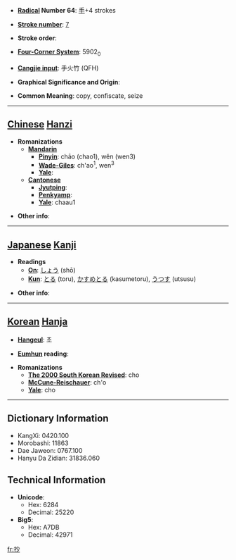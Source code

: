 * '''[[Wiktionary:Chinese radical index| Radical]] Number 64''': [[Wiktionary:Chinese radical index 手|手]]+4 strokes

* '''[[Wiktionary:Chinese total strokes index|Stroke number]]''': [[Wiktionary:Chinese total strokes index 7|7]]

* '''Stroke order''': 

* '''[[Wiktionary:Chinese four corner index|Four-Corner System]]''': 5902<sub>0</sub>

* '''[[Wiktionary:Chinese Cangjie index|Cangjie input]]''': 手火竹 (QFH)

* '''Graphical Significance and Origin''': 

* '''Common Meaning''': copy, confiscate, seize

----

== [[Chinese]] [[Hanzi]] ==

* '''Romanizations'''
** '''[[Mandarin]]'''
*** '''[[Pinyin]]''': chāo (chao1), wěn (wen3)
*** '''[[Wade-Giles]]''': ch'ao<sup>1</sup>, wen<sup>3</sup>
*** '''[[Yale]]''': 
** '''[[Cantonese]]'''
*** '''[[Jyutping]]''':
*** '''[[Penkyamp]]''': 
*** '''[[Yale]]''': chaau1

* '''Other info''': 

----

== [[Japanese]] [[Kanji]] ==

* '''Readings'''
** '''[[On]]''': [[しょう]] (shō)
** '''[[Kun]]''': [[とる]] (toru), [[かすめとる]] (kasumetoru), [[うつす]] (utsusu)

* '''Other info''':  

----

== [[Korean]] [[Hanja]] ==

* '''[[Hangeul]]''': 초

* '''[[Eumhun]] reading''': 

* '''Romanizations'''
** '''[[The 2000 South Korean Revised Romanization|The 2000 South Korean Revised]]''': cho
** '''[[McCune-Reischauer]]''': ch'o
** '''[[Yale]]''': cho

----

== Dictionary Information ==

* KangXi: 0420.100
* Morobashi: 11863
* Dae Jaweon: 0767.100
* Hanyu Da Zidian: 31836.060

== Technical Information ==

* '''Unicode''':
** Hex: 6284
** Decimal: 25220
* '''Big5''':
** Hex: A7DB
** Decimal: 42971

[[fr:抄]]